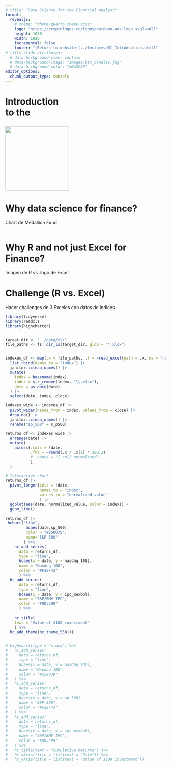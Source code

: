 ```yaml
---
# title: "Data Science for the Financial Analyst"
format: 
  revealjs:
    # theme: "theme/quarto_theme.scss"
    logo: "https://cryptologos.cc/logos/cardano-ada-logo.svg?v=023"
    height: 1080
    width: 1920
    incremental: false
    footer: "[Return to website](../lectures/01_Introduction.html)"
# title-slide-attributes:
  # data-background-size: contain
  # data-background-image: "images/btc_candles.jpg"
  # data-background-color: "#0A2C59"
editor_options: 
  chunk_output_type: console
---
```


#  {background-image="../img/wallpaper/bbg_test6.jpeg" background-color="#000000"}

<h1 class="title_h1">

Introduction<br /> to the

</h1>

<!-- `r fontawesome::fa("github", "white")` [github.com/asolisc/data-science-for-finance](https://github.com/asolisc/data-science-for-finance) -->

![](https://raw.githubusercontent.com/rstudio/hex-stickers/master/PNG/tidyverse.png){.absolute top="25" left="650" width="200"}

<!-- From bottom left to upper right: -->

# Why data science for finance?

Chart de Medallion Fund

```r

```

# Why R and not just Excel for Finance?

Imagen de R vs. logo de Excel

# Challenge (R vs. Excel)

Hacer challenges de 3 Exceles con datos de índices.

<!-- -- hacer grafiquita dinámica, etc. --- -->

```r
library(tidyverse)
library(readxl)
library(highcharter)


target_dir <- "../data/xl/"
file_paths <- fs::dir_ls(target_dir, glob = "*.xlsx")


indexes_df <- map(.x = file_paths, .f = ~read_excel(path = .x, na = "null")) |> 
  list_rbind(names_to = "index") |> 
  janitor::clean_names() |> 
  mutate(
    index = basename(index),
    index = str_remove(index, "\\.xlsx"),
    date = as_date(date)
  ) |> 
  select(date, index, close) 

indexes_wide <- indexes_df |> 
  pivot_wider(names_from = index, values_from = close) |> 
  drop_na() |> 
  janitor::clean_names() |> 
  rename("sp_500" = s_p500)

returns_df <- indexes_wide |> 
  arrange(date) |> 
  mutate(
    across(.cols = !date, 
           .fns = ~round(.x / .x[1] * 100,2)
           # .names = "{.col}_normalized"
           ),
  )

# Interactive chart
returns_df |> 
  pivot_longer(cols = !date,
               names_to = "index", 
               values_to = "normalized_value"
               ) |> 
  ggplot(aes(date, normalized_value, color = index)) +
  geom_line()

returns_df |> 
 hchart("line",
         hcaes(date,sp_500),
         color = "#258039",
         name="S&P 500"
        ) %>%
    hc_add_series(
      data = returns_df,
      type = "line", 
      hcaes(x = date, y = nasdaq_100),
      name = "Nasdaq 100",
      color = "#F28F43"
      ) %>%
  hc_add_series(
      data = returns_df,
      type = "line", 
      hcaes(x = date, y = ipc_mexbol),
      name = "S&P/BMV IPC",
      color = "#0D5C99"
      ) %>%
  
    hc_title(
    text = "Value of $100 investment"
    ) %>% 
  hc_add_theme(hc_theme_538())


# highchart(type = "stock") %>%
#   hc_add_series(
#     data = returns_df,
#     type = "line",
#     hcaes(x = date, y = nasdaq_100),
#     name = "Nasdaq 100",
#     color = "#258039"
#   ) %>%
#   hc_add_series(
#     data = returns_df,
#     type = "line",
#     hcaes(x = date, y = sp_500),
#     name = "S&P 500",
#     color = "#F28F43"
#   ) %>%
#   hc_add_series(
#     data = returns_df,
#     type = "line",
#     hcaes(x = date, y = ipc_mexbol),
#     name = "S&P/BMV IPC",
#     color = "#0D5C99"
#   ) %>%
#   hc_title(text = "Cumulative Returns") %>%
#   hc_xAxis(title = list(text = "Date")) %>%
#   hc_yAxis(title = list(text = "Value of $100 investment"))


```
